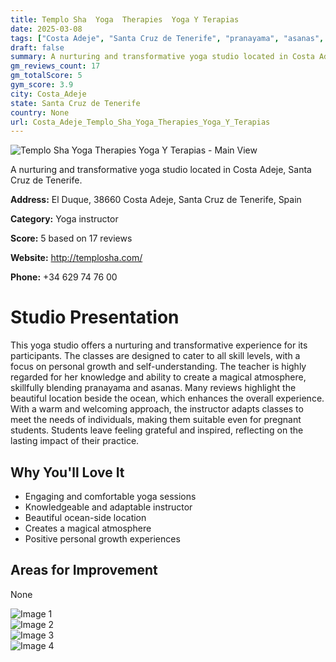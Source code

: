 ```yaml
---
title: Templo Sha  Yoga  Therapies  Yoga Y Terapias
date: 2025-03-08
tags: ["Costa Adeje", "Santa Cruz de Tenerife", "pranayama", "asanas", "nurturing", "ocean-side", "Costa Adeje"]  
draft: false
summary: A nurturing and transformative yoga studio located in Costa Adeje, Santa Cruz de Tenerife.
gm_reviews_count: 17
gm_totalScore: 5
gym_score: 3.9
city: Costa_Adeje
state: Santa Cruz de Tenerife
country: None
url: Costa_Adeje_Templo_Sha_Yoga_Therapies_Yoga_Y_Terapias
---
```


<div className="aspect-[16/9] relative my-8">
  <img 
    src="https://lh5.googleusercontent.com/p/AF1QipPwBuHL1CmOYTW08oeq49AHqcmM81bHs2Zz968t=w1920-h1080-k-no"
    alt="Templo Sha  Yoga  Therapies  Yoga Y Terapias - Main View"
    className="object-cover absolute inset-0 w-full h-full rounded-lg"
  />
</div>

A nurturing and transformative yoga studio located in Costa Adeje, Santa Cruz de Tenerife.

**Address:** El Duque, 38660 Costa Adeje, Santa Cruz de Tenerife, Spain

**Category:** Yoga instructor

**Score:** 5 based on 17 reviews

**Website:** http://templosha.com/

**Phone:** +34 629 74 76 00

# Studio Presentation

This yoga studio offers a nurturing and transformative experience for its participants. The classes are designed to cater to all skill levels, with a focus on personal growth and self-understanding. The teacher is highly regarded for her knowledge and ability to create a magical atmosphere, skillfully blending pranayama and asanas. Many reviews highlight the beautiful location beside the ocean, which enhances the overall experience. With a warm and welcoming approach, the instructor adapts classes to meet the needs of individuals, making them suitable even for pregnant students. Students leave feeling grateful and inspired, reflecting on the lasting impact of their practice.



## Why You'll Love It

- Engaging and comfortable yoga sessions
- Knowledgeable and adaptable instructor
- Beautiful ocean-side location
- Creates a magical atmosphere
- Positive personal growth experiences

## Areas for Improvement

None

<div className="grid grid-cols-1 xl:grid-cols-2 gap-4 my-8">
<div className="aspect-[4/3] relative"><img src="https://lh5.googleusercontent.com/p/AF1QipNoogTmVeuiAtrhdhPM3moPVi_-v3cYrORFpLO7=w1920-h1080-k-no" alt="Image 1" className="object-cover absolute inset-0 w-full h-full rounded-lg" /></div>
<div className="aspect-[4/3] relative"><img src="https://lh5.googleusercontent.com/p/AF1QipNwPkqss2Y-kZtsfjxjCS4FixynKx87rPg7GNDZ=w1920-h1080-k-no" alt="Image 2" className="object-cover absolute inset-0 w-full h-full rounded-lg" /></div>
<div className="aspect-[4/3] relative"><img src="https://lh5.googleusercontent.com/p/AF1QipPXO78VyAgLeL3DiZa-lX-K03bGmRj-s1Xwced8=w1920-h1080-k-no" alt="Image 3" className="object-cover absolute inset-0 w-full h-full rounded-lg" /></div>
<div className="aspect-[4/3] relative"><img src="https://lh5.googleusercontent.com/p/AF1QipNdnGOJp2ViVHnKvRefibhaGplYlKYwXz3jbsRA=w1920-h1080-k-no" alt="Image 4" className="object-cover absolute inset-0 w-full h-full rounded-lg" /></div>
</div>